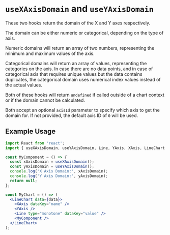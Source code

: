 # `useXAxisDomain` and `useYAxisDomain`

These two hooks return the domain of the X and Y axes respectively.

The domain can be either numeric or categorical, depending on the type of axis.

Numeric domains will return an array of two numbers, representing the minimum and maximum values of the axis.

Categorical domains will return an array of values, representing the categories on the axis.
In case there are no data points, and in case of categorical axis that requires unique values but the data contains duplicates,
the categorical domain uses numerical index values instead of the actual values.

Both of these hooks will return `undefined` if called outside of a chart context or if the domain cannot be calculated.

Both accept an optional `axisId` parameter to specify which axis to get the domain for.
If not provided, the default axis ID of `0` will be used.

## Example Usage

```jsx
import React from 'react';
import { useXAxisDomain, useYAxisDomain, Line, YAxis, XAxis, LineChart } from 'recharts';

const MyComponent = () => {
  const xAxisDomain = useXAxisDomain();
  const yAxisDomain = useYAxisDomain();
  console.log('X Axis Domain:', xAxisDomain);
  console.log('Y Axis Domain:', yAxisDomain);
  return null;
};

const MyChart = () => (
  <LineChart data={data}>
    <XAxis dataKey="name" />
    <YAxis />
    <Line type="monotone" dataKey="value" />
    <MyComponent />
  </LineChart>
);
```
